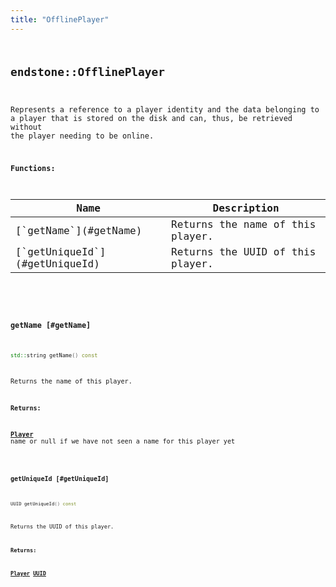 ```yaml
---
title: "OfflinePlayer"
---
```


## <code className="doc-symbol doc-symbol-class"/> endstone::OfflinePlayer

Represents a reference to a player identity and the data belonging to a player that is stored on the disk and can, thus, be retrieved without the player needing to be online.


















**Functions:**

<table>
<thead>
   <tr>
      <th>Name</th>
      <th>Description</th>
   </tr>
</thead>
<tbody>
<tr key="classendstone_1_1_offline_player_1a0135bdd81bed1caddebbab8deb91a32f">
    <td>[`getName`](#getName)</td>
    <td>Returns the name of this player.</td>
</tr>
<tr key="classendstone_1_1_offline_player_1aa1c48a8a74d2fcb7eefc8892f032ab99">
    <td>[`getUniqueId`](#getUniqueId)</td>
    <td>Returns the UUID of this player.</td>
</tr>
</tbody>
</table>

### <code className="doc-symbol doc-symbol-function"/> getName [#getName]

```cpp
std::string getName() const
```

Returns the name of this player.





**Returns:**

[**Player**](classendstone_1_1_player.md) name or null if we have not seen a name for this player yet 





        
### <code className="doc-symbol doc-symbol-function"/> getUniqueId [#getUniqueId]

```cpp
UUID getUniqueId() const
```

Returns the UUID of this player.





**Returns:**

[**Player**](classendstone_1_1_player.md) [**UUID**](classendstone_1_1_u_u_i_d.md) 





        